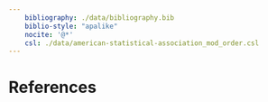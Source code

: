 ```yaml
---
    bibliography: ./data/bibliography.bib
    biblio-style: "apalike"
    nocite: '@*'
    csl: ./data/american-statistical-association_mod_order.csl
---    
```


# References

<div id="refs"></div>
